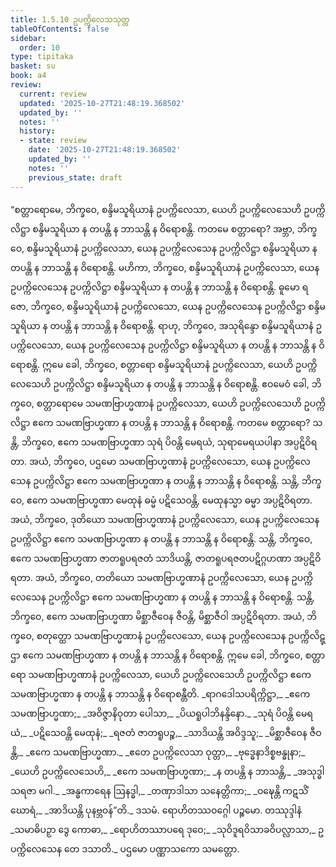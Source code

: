 ```yaml
---
title: 1.5.10 ဥပက္ကိလေသသုတ္တ
tableOfContents: false
sidebar:
  order: 10
type: tipitaka
basket: su
book: a4
review:
  current: review
  updated: '2025-10-27T21:48:19.368502'
  updated_by: ''
  notes: ''
  history:
  - state: review
    date: '2025-10-27T21:48:19.368502'
    updated_by: ''
    notes: ''
    previous_state: draft
---
```



<ReviewStatus review={frontmatter.review} showDetails={true} />

<HypothesisAnnotation frontmatter={frontmatter} />

<DynamicBreadcrumb />

<Division number="50" book="a4" e="ch" v="15" p="362">

<Paragraph number="346" book="a4">
“စတ္တာရောမေ, ဘိက္ခဝေ, စန္ဒိမသူရိယာနံ ဥပက္ကိလေသာ, ယေဟိ ဥပက္ကိလေသေဟိ ဥပက္ကိလိဋ္ဌာ စန္ဒိမသူရိယာ န တပန္တိ န ဘာသန္တိ န ဝိရောစန္တိ. ကတမေ စတ္တာရော? အဗ္ဘာ, ဘိက္ခဝေ, စန္ဒိမသူရိယာနံ ဥပက္ကိလေသာ, ယေန ဥပက္ကိလေသေန ဥပက္ကိလိဋ္ဌာ စန္ဒိမသူရိယာ န တပန္တိ န ဘာသန္တိ န ဝိရောစန္တိ.
</Paragraph>

<Paragraph number="347" book="a4">
မဟိကာ, ဘိက္ခဝေ, စန္ဒိမသူရိယာနံ ဥပက္ကိလေသာ, ယေန ဥပက္ကိလေသေန ဥပက္ကိလိဋ္ဌာ စန္ဒိမသူရိယာ န တပန္တိ န ဘာသန္တိ န ဝိရောစန္တိ.
</Paragraph>

<Paragraph number="348" book="a4">
ဓူမော ရဇော, ဘိက္ခဝေ, စန္ဒိမသူရိယာနံ ဥပက္ကိလေသော, ယေန ဥပက္ကိလေသေန ဥပက္ကိလိဋ္ဌာ စန္ဒိမသူရိယာ န တပန္တိ န ဘာသန္တိ န ဝိရောစန္တိ.
</Paragraph>

<Paragraph number="349" book="a4">
ရာဟု, ဘိက္ခဝေ, အသုရိန္ဒော စန္ဒိမသူရိယာနံ ဥပက္ကိလေသော, ယေန ဥပက္ကိလေသေန ဥပက္ကိလိဋ္ဌာ စန္ဒိမသူရိယာ န တပန္တိ န ဘာသန္တိ န ဝိရောစန္တိ. ဣမေ ခေါ, ဘိက္ခဝေ, စတ္တာရော စန္ဒိမသူရိယာနံ ဥပက္ကိလေသာ, ယေဟိ ဥပက္ကိလေသေဟိ ဥပက္ကိလိဋ္ဌာ စန္ဒိမသူရိယာ န တပန္တိ န ဘာသန္တိ န ဝိရောစန္တိ.
</Paragraph>

<Paragraph number="350" book="a4">
ဧဝမေဝံ ခေါ, ဘိက္ခဝေ, စတ္တာရောမေ သမဏဗြာဟ္မဏာနံ ဥပက္ကိလေသာ, ယေဟိ ဥပက္ကိလေသေဟိ ဥပက္ကိလိဋ္ဌာ ဧကေ သမဏဗြာဟ္မဏာ န တပန္တိ န ဘာသန္တိ န ဝိရောစန္တိ. ကတမေ စတ္တာရော? သန္တိ, ဘိက္ခဝေ, ဧကေ သမဏဗြာဟ္မဏာ သုရံ ပိဝန္တိ မေရယံ, သုရာမေရယပါနာ အပ္ပဋိဝိရတာ. အယံ, ဘိက္ခဝေ, ပဌမော သမဏဗြာဟ္မဏာနံ ဥပက္ကိလေသော, ယေန ဥပက္ကိလေသေန ဥပက္ကိလိဋ္ဌာ ဧကေ သမဏဗြာဟ္မဏာ န တပန္တိ န ဘာသန္တိ န ဝိရောစန္တိ.
</Paragraph>

<Paragraph number="351" book="a4">
သန္တိ, ဘိက္ခဝေ, ဧကေ သမဏဗြာဟ္မဏာ မေထုနံ ဓမ္မံ ပဋိသေဝန္တိ, မေထုနသ္မာ ဓမ္မာ အပ္ပဋိဝိရတာ. အယံ, ဘိက္ခဝေ, ဒုတိယော သမဏဗြာဟ္မဏာနံ ဥပက္ကိလေသော, ယေန ဥပက္ကိလေသေန ဥပက္ကိလိဋ္ဌာ ဧကေ သမဏဗြာဟ္မဏာ န တပန္တိ န ဘာသန္တိ န ဝိရောစန္တိ.
</Paragraph>

<Paragraph number="352" book="a4">
သန္တိ, ဘိက္ခဝေ, ဧကေ သမဏဗြာဟ္မဏာ ဇာတရူပရဇတံ သာဒိယန္တိ, ဇာတရူပရဇတပဋိဂ္ဂဟဏာ အပ္ပဋိဝိရတာ. အယံ, ဘိက္ခဝေ, တတိယော သမဏဗြာဟ္မဏာနံ ဥပက္ကိလေသော, ယေန ဥပက္ကိလေသေန ဥပက္ကိလိဋ္ဌာ ဧကေ သမဏဗြာဟ္မဏာ န တပန္တိ န ဘာသန္တိ န ဝိရောစန္တိ.
</Paragraph>

<Paragraph number="353" book="a4">
သန္တိ, ဘိက္ခဝေ, ဧကေ သမဏဗြာဟ္မဏာ မိစ္ဆာဇီဝေန ဇီဝန္တိ, မိစ္ဆာဇီဝါ အပ္ပဋိဝိရတာ. အယံ, ဘိက္ခဝေ, စတုတ္ထော သမဏဗြာဟ္မဏာနံ ဥပက္ကိလေသော, ယေန ဥပက္ကိလေသေန ဥပက္ကိလိဋ္ဌာ ဧကေ သမဏဗြာဟ္မဏာ န တပန္တိ န ဘာသန္တိ န ဝိရောစန္တိ. ဣမေ ခေါ, ဘိက္ခဝေ, စတ္တာရော သမဏဗြာဟ္မဏာနံ ဥပက္ကိလေသာ, ယေဟိ ဥပက္ကိလေသေဟိ ဥပက္ကိလိဋ္ဌာ ဧကေ သမဏဗြာဟ္မဏာ န တပန္တိ န ဘာသန္တိ န ဝိရောစန္တီတိ.
</Paragraph>

<Paragraph number="354" type="verses" book="a4">
_ရာဂဒေါသပရိက္ကိဋ္ဌာ,_  
_ဧကေ သမဏဗြာဟ္မဏာ;_  
_အဝိဇ္ဇာနိဝုတာ ပေါသာ,_  
_ပိယရူပါဘိနန္ဒိနော._  

</Paragraph>

<Paragraph number="355" type="verses" book="a4">
_သုရံ ပိဝန္တိ မေရယံ,_  
_ပဋိသေဝန္တိ မေထုနံ;_  
_ရဇတံ ဇာတရူပဉ္စ,_  
_သာဒိယန္တိ အဝိဒ္ဒသူ;_  
_မိစ္ဆာဇီဝေန ဇီဝန္တိ,_  
_ဧကေ သမဏဗြာဟ္မဏာ._  

</Paragraph>

<Paragraph number="356" type="verses" book="a4">
_ဧတေ ဥပက္ကိလေသာ ဝုတ္တာ,_  
_ဗုဒ္ဓေနာဒိစ္စဗန္ဓုနာ;_  
_ယေဟိ ဥပက္ကိလေသေဟိ,_  
_ဧကေ သမဏဗြာဟ္မဏာ;_  
_န တပန္တိ န ဘာသန္တိ,_  
_အသုဒ္ဓါ သရဇာ မဂါ._  

</Paragraph>

<Paragraph number="357" type="verses" book="a4">
_အန္ဓကာရေန ဩနဒ္ဓါ,_  
_တဏှာဒါသာ သနေတ္တိကာ;_  
_ဝဍ္ဎေန္တိ ကဋသိံ ဃောရံ,_  
_အာဒိယန္တိ ပုနဗ္ဘဝန်”တိ._  


</Paragraph>
</Division>

<Paragraph number="358" type="center" book="a4">
ဒသမံ.



</Paragraph>

<Paragraph number="359" type="center" book="a4">
ရောဟိတဿဝဂ္ဂေါ ပဉ္စမော.



</Paragraph>

<Paragraph number="360" type="center" book="a4">
တဿုဒ္ဒါနံ


</Paragraph>

<Paragraph number="361" type="verses" book="a4">
_သမာဓိပဉှာ ဒွေ ကောဓာ,_  
_ရောဟိတဿာပရေ ဒုဝေ;_  
_သုဝိဒူရဝိသာခဝိပလ္လာသာ,_  
ဥပက္ကိလေသေန တေ ဒသာတိ._  


</Paragraph>

<Paragraph number="362" type="center" book="a4">
ပဌမော ပဏ္ဏာသကော သမတ္တော.
</Paragraph>